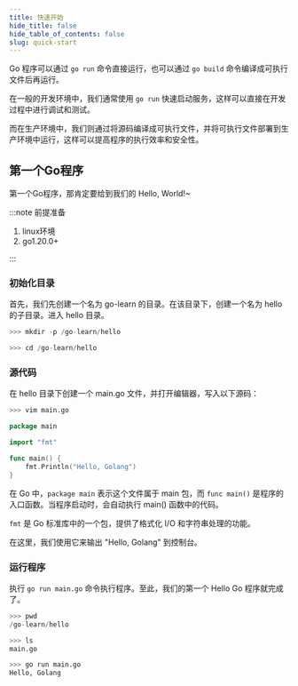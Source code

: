 ```yaml
---
title: 快速开始
hide_title: false
hide_table_of_contents: false
slug: quick-start
---
```


Go 程序可以通过 `go run` 命令直接运行，也可以通过 `go build` 命令编译成可执行文件后再运行。

在一般的开发环境中，我们通常使用 `go run` 快速启动服务，这样可以直接在开发过程中进行调试和测试。

而在生产环境中，我们则通过将源码编译成可执行文件，并将可执行文件部署到生产环境中运行，这样可以提高程序的执行效率和安全性。

## 第一个Go程序

第一个Go程序，那肯定要给到我们的 Hello, World!~

:::note 前提准备

1. linux环境
2. go1.20.0+

:::

### 初始化目录

首先，我们先创建一个名为 go-learn 的目录。在该目录下，创建一个名为 hello 的子目录。进入 hello 目录。

```python
>>> mkdir -p /go-learn/hello

>>> cd /go-learn/hello
```

### 源代码

在 hello 目录下创建一个 main.go 文件，并打开编辑器，写入以下源码：

```python
>>> vim main.go
```

```go title="/go-learn/hello/main.go" showLineNumbers
package main

import "fmt"

func main() {
	fmt.Println("Hello, Golang")
}
```

在 Go 中，`package main` 表示这个文件属于 main 包，而 `func main()` 是程序的入口函数。当程序启动时，会自动执行 main() 函数中的代码。

`fmt` 是 Go 标准库中的一个包，提供了格式化 I/O 和字符串处理的功能。

在这里，我们使用它来输出 "Hello, Golang" 到控制台。


### 运行程序

执行 `go run main.go` 命令执行程序。至此，我们的第一个 Hello Go 程序就完成了。

```python
>>> pwd
/go-learn/hello

>>> ls
main.go

>>> go run main.go
Hello, Golang
```
